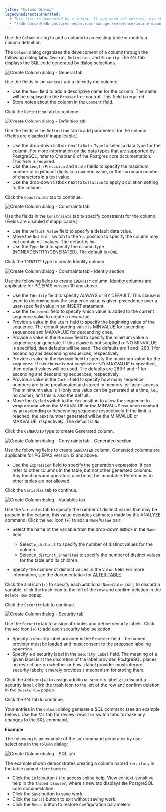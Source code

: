 ```yaml
---
title: "Column Dialog"
legacyRedirectsGenerated:
  # This list is generated by a script. If you need add entries, use the `legacyRedirects` key.
  - "/edb-docs/d/edb-postgres-enterprise-manager/reference/online-documentation/8.0/column_dialog.html"
---
```


<div id="column_dialog" class="registered_link"></div>

Use the `Column` dialog to add a column to an existing table or modify a column definition.

The `Column` dialog organizes the development of a column through the following dialog tabs: `General`, `Definition`, and `Security`. The `SQL` tab displays the SQL code generated by dialog selections.

![Create Column dialog - General tab](../../images/column_general.png)

Use the fields in the `General` tab to identify the column:

-   Use the `Name` field to add a descriptive name for the column. The name will be displayed in the `Browser` tree control. This field is required.
-   Store notes about the column in the `Comment` field.

Click the `Definition` tab to continue.

![Create Column dialog - Definition tab](../../images/column_definition.png)

Use the fields in the `Definition` tab to add parameters for the column. (Fields are disabled if inapplicable.)

-   Use the drop-down listbox next to `Data Type` to select a data type for the column. For more information on the data types that are supported by PostgreSQL, refer to Chapter 8 of the Postgres core documentation. This field is required.
-   Use the `Length/Precision` and `Scale` fields to specify the maximum number of significant digits in a numeric value, or the maximum number of characters in a text value.
-   Use the drop-down listbox next to `Collation` to apply a collation setting to the column.

Click the `Constraints` tab to continue.

![Create Column dialog - Constraints tab](../../images/column_constraints.png)

Use the fields in the `Constraints` tab to specify constraints for the column. (Fields are disabled if inapplicable.)

-   Use the `Default Value` field to specify a default data value.
-   Move the `Not Null` switch to the `Yes` position to specify the column may not contain null values. The default is `No`.
-   Use the `Type` field to specify the column type (NONE/IDENTITY/GENERATED). The default is `NONE`.

Click the `IDENTITY` type to create Identity column.

![Create Column dialog - Constraints tab - Identiy section](../../images/column_constraint_identity.png)

Use the following fields to create `IDENTITY` column. Identity columns are applicable for PG/EPAS version 10 and above.

-   Use the `Identity` field to specify ALWAYS or BY DEFAULT. This clause is used to determine how the sequence value is given precedence over a user-specified value in an INSERT statement.
-   Use the `Increment` field to specify which value is added to the current sequence value to create a new value.
-   Provide a value in the `Start` field to specify the beginning value of the sequence. The default starting value is MINVALUE for ascending sequences and MAXVALUE for descending ones.
-   Provide a value in the `Minimum` field to specify the minimum value a sequence can generate. If this clause is not supplied or NO MINVALUE is specified, then defaults will be used. The defaults are 1 and -263-1 for ascending and descending sequences, respectively.
-   Provide a value in the `Maximum` field to specify the maximum value for the sequence. If this clause is not supplied or NO MAXVALUE is specified, then default values will be used. The defaults are 263-1 and -1 for ascending and descending sequences, respectively.
-   Provide a value in the `Cache` field to specify how many sequence numbers are to be preallocated and stored in memory for faster access. The minimum value is 1 (only one value can be generated at a time, i.e., no cache), and this is also the default.
-   Move the `Cycled` switch to the `Yes` position to allow the sequence to wrap around when the MAXVALUE or the MINVALUE has been reached by an ascending or descending sequence respectively. If the limit is reached, the next number generated will be the MINVALUE or MAXVALUE, respectively. The default is `No`.

Click the `GENERATED` type to create Generated column.

![Create Column dialog - Constraints tab - Generated section](../../images/column_constraint_generated.png)

Use the following fields to create `GENERATED` column. Generated columns are applicable for PG/EPAS version 12 and above.

-   Use the `Expression` field to specify the generation expression. It can refer to other columns in the table, but not other generated columns. Any functions and operators used must be immutable. References to other tables are not allowed.

Click the `Variables` tab to continue.

![Create Column dialog - Variables tab](../../images/column_variables.png)

Use the `Variables` tab to specify the number of distinct values that may be present in the column; this value overrides estimates made by the ANALYZE command. Click the `Add` icon (+) to add a `Name`/`Value` pair:

-   Select the name of the variable from the drop-down listbox in the `Name` field.

    -   Select `n_distinct` to specify the number of distinct values for the column.
    -   Select `n_distinct_inherited` to specify the number of distinct values for the table and its children.

-   Specify the number of distinct values in the `Value` field. For more information, see the documentation for [ALTER TABLE](https://www.postgresql.org/docs/current/sql-altertable.html).

Click the `Add` icon (+) to specify each additional `Name`/`Value` pair; to discard a variable, click the trash icon to the left of the row and confirm deletion in the `Delete Row` popup.

Click the `Security` tab to continue.

![Create Column dialog - Security tab](../../images/column_security.png)

Use the `Security` tab to assign attributes and define security labels. Click the `Add` icon (+) to add each security label selection:

-   Specify a security label provider in the `Provider` field. The named provider must be loaded and must consent to the proposed labeling operation.
-   Specify a a security label in the `Security Label` field. The meaning of a given label is at the discretion of the label provider. PostgreSQL places no restrictions on whether or how a label provider must interpret security labels; it merely provides a mechanism for storing them.

Click the `Add` icon (+) to assign additional security labels; to discard a security label, click the trash icon to the left of the row and confirm deletion in the `Delete Row` popup.

Click the `SQL` tab to continue.

Your entries in the `Column` dialog generate a SQL command (see an example below). Use the `SQL` tab for review; revisit or switch tabs to make any changes to the SQL command.

**Example**

The following is an example of the sql command generated by user selections in the `Column` dialog:

![Create Column dialog - SQL tab](../../images/column_sql.png)

The example shown demonstrates creating a column named `territory` in the table named `distributors`.

-   Click the `Info` button (i) to access online help. View context-sensitive help in the `Tabbed browser`, where a new tab displays the PostgreSQL core documentation.
-   Click the `Save` button to save work.
-   Click the `Cancel` button to exit without saving work.
-   Click the `Reset` button to restore configuration parameters.
